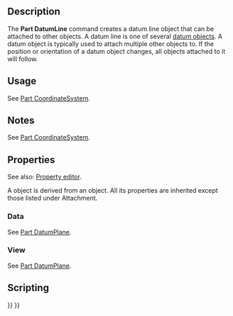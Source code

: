 <languages/>

{{Docnav
|[[Part_DatumPlane|Part DatumPlane]]
|[[Part_DatumPoint|Part DatumPoint]]
|[[Std_Base|Std Base]]
|IconL=Part_DatumPlane.svg
|IconR=Part_DatumPoint.svg
|IconC=Freecad.svg
}}

{{GuiCommand
|Name=Part DatumLine
|Workbenches=All
|Version=1.1
|SeeAlso=[[Part_CoordinateSystem|Part CoordinateSystem]], [[Part_DatumPlane|Part DatumPlane]], [[Part_DatumPoint|Part DatumPoint]]
}}

== Description ==

The '''Part DatumLine''' command creates a datum line object that can be attached to other objects. A datum line is one of several [[Std_Base#Part_Datums|datum objects]]. A datum object is typically used to attach multiple other objects to. If the position or orientation of a datum object changes, all objects attached to it will follow.

== Usage ==

See [[Part_CoordinateSystem#Usage|Part CoordinateSystem]].

== Notes ==

See [[Part_CoordinateSystem#Notes|Part CoordinateSystem]].

== Properties ==

See also: [[Property_editor|Property editor]].

A {{Incode|Part::DatumLine}} object is derived from an {{Incode|App::Line}} object. All its properties are inherited except those listed under Attachment.

=== Data ===

See [[Part_DatumPlane#Data|Part DatumPlane]].

=== View ===

See [[Part_DatumPlane#View|Part DatumPlane]].

== Scripting ==

{{Code|code=
import FreeCAD as App

<!--T:18-->
doc = App.newDocument()
obj = doc.addObject("Part::DatumLine", "DatumLine")
doc.recompute()
}}


{{Docnav
|[[Part_DatumPlane|Part DatumPlane]]
|[[Part_DatumPoint|Part DatumPoint]]
|[[Std_Base|Std Base]]
|IconL=Part_DatumPlane.svg
|IconR=Part_DatumPoint.svg
|IconC=Freecad.svg
}}

{{Std_Base_navi{{#translation:}}}}
{{Userdocnavi{{#translation:}}}}